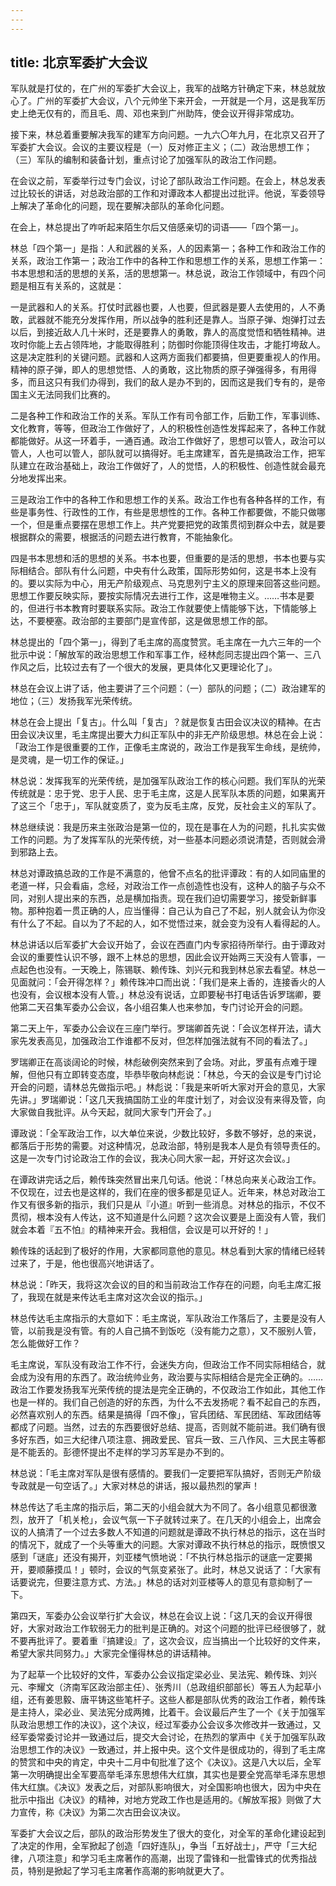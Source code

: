 ```yaml
---
---
---
```

title: 北京军委扩大会议
---




军队就是打仗的，在广州的军委扩大会议上，我军的战略方针确定下来，林总就放心了。广州的军委扩大会议，八个元帅坐下来开会，一开就是一个月，这是我军历史上绝无仅有的，而且毛、周、邓也来到广州助阵，使会议开得非常成功。

接下来，林总着重要解决我军的建军方向问题。一九六〇年九月，在北京又召开了军委扩大会议。会议的主要议程是（一）反对修正主义；（二）政治思想工作；（三）军队的编制和装备计划，重点讨论了加强军队的政治工作问题。

在会议之前，军委举行过专门会议，讨论了部队政治工作问题。在会上，林总发表过比较长的讲话，对总政治部的工作和对谭政本人都提出过批评。他说，军委领导上解决了革命化的问题，现在要解决部队的革命化问题。

在会上，林总提出了咋听起来陌生尔后又倍感亲切的词语——「四个第一」。

林总「四个第一」是指：人和武器的关系，人的因素第一；各种工作和政治工作的关系，政治工作第一；政治工作中的各种工作和思想工作的关系，思想工作第一：书本思想和活的思想的关系，活的思想第一。林总说，政治工作领域中，有四个问题是相互有关系的，这就是：

一是武器和人的关系。打仗时武器也要，人也要，但武器是要人去使用的，人不勇敢，武器就不能充分发挥作用，所以战争的胜利还是靠人。当原子弹、炮弹打过去以后，到接近敌人几十米时，还是要靠人的勇敢，靠人的高度觉悟和牺牲精神。进攻时你能上去占领阵地，才能取得胜利；防御时你能顶得住攻击，才能打垮敌人。这是决定胜利的关键问题。武器和人这两方面我们都要搞，但更要重视人的作用。精神的原子弹，即人的思想觉悟、人的勇敢，这比物质的原子弹强得多，有用得多，而且这只有我们办得到，我们的敌人是办不到的，因而这是我们专有的，是帝国主义无法同我们比赛的。

二是各种工作和政治工作的关系。军队工作有司令部工作，后勤工作，军事训练、文化教育，等等，但政治工作做好了，人的积极性创造性发挥起来了，各种工作就都能做好。从这一环着手，一通百通。政治工作做好了，思想可以管人，政治可以管人，人也可以管人，部队就可以搞得好。毛主席建军，首先是搞政治工作，把军队建立在政治基础上，政治工作做好了，人的觉悟，人的积极性、创造性就会最充分地发挥出来。

三是政治工作中的各种工作和思想工作的关系。政治工作也有各种各样的工作，有些是事务性、行政性的工作，有些是思想性的工作。各种工作都要做，不能只做哪一个，但是重点要摆在思想工作上。共产党要把党的政策贯彻到群众中去，就是要根据群众的需要，根据活的问题去进行教育，不能抽象化。

四是书本思想和活的思想的关系。书本也要，但重要的是活的思想，书本也要与实际相结合。部队有什么问题，中央有什么政策，国际形势如何，这是书本上没有的。要以实际为中心，用无产阶级观点、马克思列宁主义的原理来回答这些问题。思想工作要反映实际，要按实际情况去进行工作，这是唯物主义。……书本是要的，但进行书本教育时要联系实际。政治工作就要使上情能够下达，下情能够上达，不要梗塞。政治部的主要部门是宣传部，这是做思想工作的部。

林总提出的「四个第一」，得到了毛主席的高度赞赏。毛主席在一九六三年的一个批示中说：「解放军的政治思想工作和军事工作，经林彪同志提出四个第一、三八作风之后，比较过去有了一个很大的发展，更具体化又更理论化了」。

林总在会议上讲了话，他主要讲了三个问题：（一）部队的问题；（二）政治建军的地位；（三）发扬我军光荣传统。

林总在会上提出「复古」。什么叫「复古」？就是恢复古田会议决议的精神。在古田会议决议里，毛主席提出要大力纠正军队中的非无产阶级思想。林总在会上说：「政治工作是很重要的工作，正像毛主席说的，政治工作是我军生命线，是统帅，是灵魂，是一切工作的保证。」

林总说：发挥我军的光荣传统，是加强军队政治工作的核心问题。我们军队的光荣传统就是：忠于党、忠于人民、忠于毛主席，这是人民军队本质的问题，如果离开了这三个「忠于」，军队就变质了，变为反毛主席，反党，反社会主义的军队了。

林总继续说：我是历来主张政治是第一位的，现在是事在人为的问题，扎扎实实做工作的问题。为了发挥军队的光荣传统，对一些基本问题必须说清楚，否则就会滑到邪路上去。

林总对谭政搞总政的工作是不满意的，他曾不点名的批评谭政：有的人如同庙里的老道一样，只会看庙，念经，对政治工作一点创造性也没有，这种人的脑子与众不同，对别人提出来的东西，总是横加指责。现在我们迫切需要学习，接受新鲜事物。那种抱着一贯正确的人，应当懂得：自己认为自己了不起，别人就会认为你没有什么了不起。自以为了不起的人，如不觉悟过来，就会变为没有人看得起的人。

林总讲话以后军委扩大会议开始了，会议在西直门内专家招待所举行。由于谭政对会议的重要性认识不够，跟不上林总的思想，因此会议开始两三天没有人管事，一点起色也没有。一天晚上，陈锡联、赖传珠、刘兴元和我到林总家去看望。林总一见面就问：「会开得怎样？」赖传珠冲口而出说：「我们是来上香的，连接香火的人也没有，会议根本没有人管。」林总没有说话，立即要秘书打电话告诉罗瑞卿，要他第二天召集军委办公会议，各小组召集人也来参加，专门讨论开会的问题。

第二天上午，军委办公会议在三座门举行。罗瑞卿首先说：「会议怎样开法，请大家先发表高见，加强政治工作谁都不反对，但怎样加强法就有不同的看法了。」

罗瑞卿正在高谈阔论的时候，林彪破例突然来到了会场。对此，罗虽有点难于理解，但他只有立即转变态度，毕恭毕敬向林彪说：「林总，今天的会议是专门讨论开会的问题，请林总先做指示吧。」林彪说：「我是来听听大家对开会的意见，大家先讲。」罗瑞卿说：「这几天我搞国防工业的年度计划了，对会议没有来得及管，向大家做自我批评。从今天起，就同大家专门开会了。」

谭政说：「全军政治工作，以大单位来说，少数比较好，多数不够好，总的来说，都落后于形势的需要。对这种情况，总政治部，特别是我本人是负有领导责任的。这是一次专门讨论政治工作的会议，我决心同大家一起，开好这次会议。」

在谭政讲完话之后，赖传珠突然冒出来几句话。他说：「林总向来关心政治工作。不仅现在，过去也是这样的，我们在座的很多都是见证人。近年来，林总对政治工作又有很多新的指示，我们只是从『小道』听到一些消息。对林总的指示，不仅不贯彻，根本没有人传达，这不知道是什么问题？这次会议要是上面没有人管，我们就会本着『五不怕』的精神来开会。我相信，会议是可以开好的！」

赖传珠的话起到了极好的作用，大家都同意他的意见。林总看到大家的情绪已经转过来了，于是，他也很高兴地讲话了。

林总说：「昨天，我将这次会议的目的和当前政治工作存在的问题，向毛主席汇报了，我现在就是来传达毛主席对这次会议的指示。」

林总传达毛主席指示的大意如下：毛主席说，军队政治工作落后了，主要是没有人管，以前我是没有管。有的人自己搞不到饭吃（没有能力之意），又不服别人管，怎么能做好工作？

毛主席说，军队没有政治工作不行，会迷失方向，但政治工作不同实际相结合，就会成为没有用的东西了。政治统帅业务，政治要与实际相结合是完全正确的。……政治工作要发扬我军光荣传统的提法是完全正确的，不仅政治工作如此，其他工作也是一样的。我们自己创造的好的东西，为什么不去发扬呢？看不起自己的东西，必然喜欢别人的东西。结果是搞得「四不像」，官兵团结、军民团结、军政团结等都成了问题。当然，过去的东西要很好总结、提高，否则就不能前进。我们确有很多好东西，如三大纪律八项注意、拥政爱民、官兵一致、三八作风、三大民主等都是不能丢的。彭德怀提出不走样的学习苏军是办不到的。

林总说：「毛主席对军队是很有感情的。要我们一定要把军队搞好，否则无产阶级专政就是一句空话了。」大家对林总的讲话，报以最热烈的掌声！

林总传达了毛主席的指示后，第二天的小组会就大为不同了。各小组意见都很激烈，放开了「机关枪」，会议气氛一下子就转过来了。在几天的小组会上，出席会议的人搞清了一个过去多数人不知道的问题就是谭政不执行林总的指示，这在当时的情况下，就成了一个头等重大的问题。大家对谭政不执行林总的指示，既愤恨又感到「谜底」还没有揭开，刘亚楼气愤地说：「不执行林总指示的谜底一定要揭开，要顺藤摸瓜！」顿时，会议的气氛变紧张了。此时，林总又说话了：「大家有话要说完，但要注意方式、方法。」林总的话对刘亚楼等人的意见有意抑制了一下。

第四天，军委办公会议举行扩大会议，林总在会议上说：「这几天的会议开得很好，大家对政治工作软弱无力的批判是正确的。对这个问题的批评已经很够了，就不要再批评了。要着重『搞建设』了，这次会议，应当搞出一个比较好的文件来，希望大家共同努力。」大家完全懂得林总的讲话精神。

为了起草一个比较好的文件，军委办公会议指定梁必业、吴法宪、赖传珠、刘兴元、李耀文（济南军区政治部主任）、张秀川（总政组织部部长）等五人为起草小组，还有姜思毅、唐平铸这些笔杆子。这些人都是部队优秀的政治工作者，赖传珠是主持人，梁必业、吴法宪分成两摊，比着干。会议最后产生了一个《关于加强军队政治思想工作的决议》，这个决议，经过军委办公会议多次修改并一致通过，又经军委常委讨论并一致通过后，提交大会讨论，在热烈的掌声中《关于加强军队政治思想工作的决议》一致通过，并上报中央。这个文件是很成功的，得到了毛主席的赞赏和中央的肯定，中央十二月中旬批准了这个《决议》。这是八大以后，全军第一次明确提出全军要高举毛泽东思想伟大红旗，其实也是要全党高举毛泽东思想伟大红旗。《决议》发表之后，对部队影响很大，对全国影响也很大，因为中央在批示中指出《决议》的精神，对地方党政工作也是适用的。《解放军报》则做了大力宣传，称《决议》为第二次古田会议决议。

军委扩大会议之后，部队的政治形势发生了很大的变化，对全军的革命化建设起到了决定的作用，全军掀起了创造「四好连队」，争当「五好战士」，严守「三大纪律，八项注意」和学习毛主席著作的高潮，出现了雷锋和一批雷锋式的优秀指战员，特别是掀起了学习毛主席著作高潮的影响就更大了。